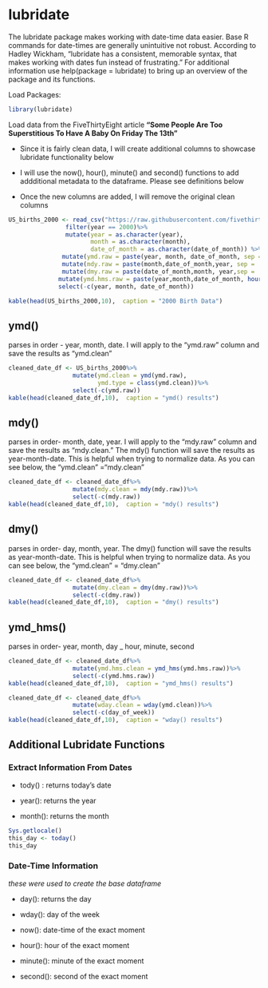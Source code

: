 # lubridate {#lubridate}

The lubridate package makes working with date-time data easier. Base R commands for date-times are generally unintuitive not robust. According to Hadley Wickham, "lubridate has a consistent, memorable syntax, that makes working with dates fun instead of frustrating."  For additional information use help(package = lubridate) to bring up an overview of the package and its functions.

Load Packages:

```r
library(lubridate)
```

Load data from the FiveThirtyEight article **"Some People Are Too Superstitious To Have A Baby On Friday The 13th"**

-  Since it is fairly clean data, I will create additional columns to showcase lubridate functionality below

-  I will use the now(), hour(), minute() and second() functions to add addditional metadata to the dataframe. Please see definitions below

-  Once the new columns are added, I will remove the original clean columns

```r
US_births_2000 <- read_csv("https://raw.githubusercontent.com/fivethirtyeight/data/master/births/US_births_1994-2003_CDC_NCHS.csv")%>%
                filter(year == 2000)%>%
                mutate(year = as.character(year),
                       month = as.character(month),
                       date_of_month = as.character(date_of_month)) %>%
               mutate(ymd.raw = paste(year, month, date_of_month, sep = '-'))%>%
               mutate(mdy.raw = paste(month,date_of_month,year, sep = '-'))%>%
               mutate(dmy.raw = paste(date_of_month,month, year,sep = '-'))%>%
              mutate(ymd.hms.raw = paste(year,month,date_of_month, hour(now()), minute(now()), second(now()),sep = '-'))%>%
              select(-c(year, month, date_of_month))

kable(head(US_births_2000,10),  caption = "2000 Birth Data")

```

##  ymd()

parses in order - year, month, date. I will apply to the "ymd.raw" column and save the results as "ymd.clean"

```r
cleaned_date_df <- US_births_2000%>%
                  mutate(ymd.clean = ymd(ymd.raw),
                         ymd.type = class(ymd.clean))%>%
                  select(-c(ymd.raw))
kable(head(cleaned_date_df,10),  caption = "ymd() results")
```

##  mdy()

parses in order- month, date, year. I will apply to the "mdy.raw" column and save the results as "mdy.clean." The mdy() function will save the results as year-month-date. This is helpful when trying to normalize data. As you can see below, the "ymd.clean" ="mdy.clean"

```r
cleaned_date_df <- cleaned_date_df%>%
                  mutate(mdy.clean = mdy(mdy.raw))%>%
                  select(-c(mdy.raw))
kable(head(cleaned_date_df,10),  caption = "mdy() results")
```

##  dmy()

parses in order- day, month, year. The dmy() function will save the results as year-month-date. This is helpful when trying to normalize data. As you can see below, the "ymd.clean" = "dmy.clean"

```r
cleaned_date_df <- cleaned_date_df%>%
                  mutate(dmy.clean = dmy(dmy.raw))%>%
                  select(-c(dmy.raw))
kable(head(cleaned_date_df,10),  caption = "dmy() results")
```

##  ymd_hms()

parses in order- year, month, day _ hour, minute, second

```r
cleaned_date_df <- cleaned_date_df%>%
                  mutate(ymd.hms.clean = ymd_hms(ymd.hms.raw))%>%
                  select(-c(ymd.hms.raw))
kable(head(cleaned_date_df,10),  caption = "ymd_hms() results")
```
```r
cleaned_date_df <- cleaned_date_df%>%
                  mutate(wday.clean = wday(ymd.clean))%>%
                  select(-c(day_of_week))
kable(head(cleaned_date_df,10),  caption = "wday() results")
```

## Additional Lubridate Functions

### Extract Information From Dates

-  tody() : returns today's date

-  year(): returns the year

-  month(): returns the month

```r
Sys.getlocale()
this_day <- today()
this_day
```

### Date-Time Information

*these were used to create the base dataframe*

-  day(): returns the day

-  wday(): day of the week

-  now(): date-time of the exact moment 

-  hour(): hour of the exact moment

-  minute(): minute of the exact moment 

-  second(): second of the exact moment 





